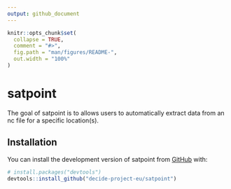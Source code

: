 ```yaml
---
output: github_document
---
```


<!-- README.md is generated from README.Rmd. Please edit that file -->

```r
knitr::opts_chunk$set(
  collapse = TRUE,
  comment = "#>",
  fig.path = "man/figures/README-",
  out.width = "100%"
)
```

# satpoint

<!-- badges: start -->
<!-- badges: end -->

The goal of satpoint is to allows users to automatically extract data from an nc file for a specific location(s). 

## Installation

You can install the development version of satpoint from [GitHub](https://github.com/) with:

``` r
# install.packages("devtools")
devtools::install_github("decide-project-eu/satpoint")
```



